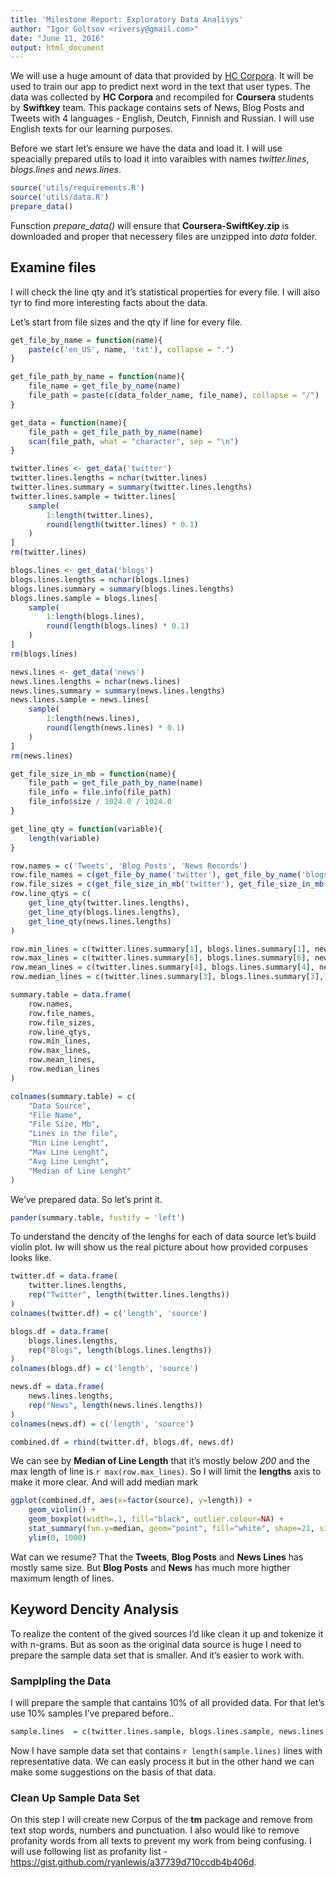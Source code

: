 ```yaml
---
title: 'Milestone Report: Exploratory Data Analisys'
author: "Igor Goltsov <riversy@gmail.com>"
date: "June 11, 2016"
output: html_document
---
```


We will use a huge amount of data that provided by [HC Corpora](http://www.corpora.heliohost.org/). It will be used to train our app to predict next word in the text that user types. The data was collected by **HC Corpora** and recompiled for **Coursera** students by **Swiftkey** team. This package contains sets of News, Blog Posts and Tweets with 4 languages - English, Deutch, Finnish and Russian. I will use English texts for our learning purposes. 

Before we start let's ensure we have the data and load it. I will use speacially prepared utils to load it into varaibles with names *twitter.lines*, *blogs.lines*  and *news.lines*.

```r
source('utils/requirements.R')
source('utils/data.R')
prepare_data()
```

Funsction *prepare_data()* will ensure that **Coursera-SwiftKey.zip** is downloaded and proper that necessery files are unzipped into *data* folder. 

## Examine files 

I will check the line qty and it's statistical properties for every file. I will also tyr to find more interesting facts about the data. 

Let's start from file sizes and the qty if line for every file. 


```r
get_file_by_name = function(name){
    paste(c('en_US', name, 'txt'), collapse = ".")
}

get_file_path_by_name = function(name){
    file_name = get_file_by_name(name)
    file_path = paste(c(data_folder_name, file_name), collapse = "/")    
}

get_data = function(name){
    file_path = get_file_path_by_name(name)
    scan(file_path, what = "character", sep = "\n")
}

twitter.lines <- get_data('twitter')
twitter.lines.lengths = nchar(twitter.lines)
twitter.lines.summary = summary(twitter.lines.lengths)
twitter.lines.sample = twitter.lines[
    sample(
        1:length(twitter.lines), 
        round(length(twitter.lines) * 0.1)
    )
]
rm(twitter.lines)

blogs.lines <- get_data('blogs')
blogs.lines.lengths = nchar(blogs.lines)
blogs.lines.summary = summary(blogs.lines.lengths)
blogs.lines.sample = blogs.lines[
    sample(
        1:length(blogs.lines), 
        round(length(blogs.lines) * 0.1)
    )
]
rm(blogs.lines)

news.lines <- get_data('news')
news.lines.lengths = nchar(news.lines)
news.lines.summary = summary(news.lines.lengths)
news.lines.sample = news.lines[
    sample(
        1:length(news.lines), 
        round(length(news.lines) * 0.1)
    )
]
rm(news.lines)

get_file_size_in_mb = function(name){
    file_path = get_file_path_by_name(name)
    file_info = file.info(file_path)
    file_info$size / 1024.0 / 1024.0
}

get_line_qty = function(variable){
    length(variable)
}

row.names = c('Tweets', 'Blog Posts', 'News Records')
row.file_names = c(get_file_by_name('twitter'), get_file_by_name('blogs'), get_file_by_name('news'))
row.file_sizes = c(get_file_size_in_mb('twitter'), get_file_size_in_mb('blogs'), get_file_size_in_mb('news'))
row.line_qtys = c(
    get_line_qty(twitter.lines.lengths), 
    get_line_qty(blogs.lines.lengths), 
    get_line_qty(news.lines.lengths)
)

row.min_lines = c(twitter.lines.summary[1], blogs.lines.summary[1], news.lines.summary[1])
row.max_lines = c(twitter.lines.summary[6], blogs.lines.summary[6], news.lines.summary[6])
row.mean_lines = c(twitter.lines.summary[4], blogs.lines.summary[4], news.lines.summary[4])
row.median_lines = c(twitter.lines.summary[3], blogs.lines.summary[3], news.lines.summary[3])

summary.table = data.frame(
    row.names, 
    row.file_names, 
    row.file_sizes, 
    row.line_qtys,
    row.min_lines,
    row.max_lines,
    row.mean_lines,
    row.median_lines
)

colnames(summary.table) = c(
    "Data Source", 
    "File Name",
    "File Size, Mb",
    "Lines in the file",
    "Min Line Lenght",
    "Max Line Lenght",
    "Avg Line Lenght",
    "Median of Line Lenght"
)
```

We've prepared data. So let's print it. 

```r
pander(summary.table, fustify = 'left')
```

To understand the dencity of the lenghs for each of data source let's build violin plot. Iw will show us the real picture about how provided corpuses looks like. 

```r
twitter.df = data.frame(
    twitter.lines.lengths, 
    rep("Twitter", length(twitter.lines.lengths))
)
colnames(twitter.df) = c('length', 'source') 

blogs.df = data.frame(
    blogs.lines.lengths, 
    rep("Blogs", length(blogs.lines.lengths))
)
colnames(blogs.df) = c('length', 'source') 

news.df = data.frame(
    news.lines.lengths, 
    rep("News", length(news.lines.lengths))
)
colnames(news.df) = c('length', 'source') 

combined.df = rbind(twitter.df, blogs.df, news.df)
```

We can see by **Median of Line Length** that it's mostly below *200* and the max length of line is `r max(row.max_lines)`. So I will limit the **lengths** axis to make it more clear. And will add median mark 

```r
ggplot(combined.df, aes(x=factor(source), y=length)) + 
    geom_violin() +
    geom_boxplot(width=.1, fill="black", outlier.colour=NA) +
    stat_summary(fun.y=median, geom="point", fill="white", shape=21, size=2.5) +
    ylim(0, 1000)
```

Wat can we resume? That the **Tweets**, **Blog Posts** and **News Lines** has mostly same size. But **Blog Posts** and **News** has much more higther maximum length of lines.

## Keyword Dencity Analysis

To realize the content of the gived sources I'd like clean it up and tokenize it with n-grams. But as soon as the original data source is huge I need to prepare the sample data set that is smaller. And it's easier to work with. 

### Samplpling the Data

I will prepare the sample that cantains 10% of all provided data. For that let's use 10% samples I've prepared before.. 

```r
sample.lines  = c(twitter.lines.sample, blogs.lines.sample, news.lines.sample)
```

Now I have sample data set that contains `r length(sample.lines)` lines with representative data. We can easly process it but in the other hand we can make some suggestions on the basis of that data. 

### Clean Up Sample Data Set

On this step I will create new Corpus of the **tm** package and remove from text stop words, numbers and punctuation. I also would like to remove profanity words from all texts to prevent my work from being confusing. I will use following list as profanity list - [https://gist.github.com/ryanlewis/a37739d710ccdb4b406d](https://gist.github.com/ryanlewis/a37739d710ccdb4b406d).

```r






```

















